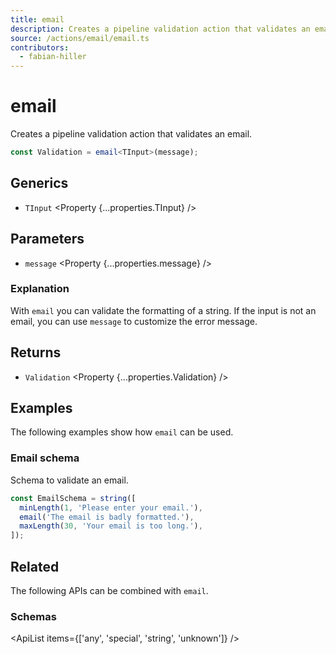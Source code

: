 ```yaml
---
title: email
description: Creates a pipeline validation action that validates an email.
source: /actions/email/email.ts
contributors:
  - fabian-hiller
---
```



# email

Creates a pipeline validation action that validates an email.

```ts
const Validation = email<TInput>(message);
```

## Generics

- `TInput` <Property {...properties.TInput} />

## Parameters

- `message` <Property {...properties.message} />

### Explanation

With `email` you can validate the formatting of a string. If the input is not an email, you can use `message` to customize the error message.

## Returns

- `Validation` <Property {...properties.Validation} />

## Examples

The following examples show how `email` can be used.

### Email schema

Schema to validate an email.

```ts
const EmailSchema = string([
  minLength(1, 'Please enter your email.'),
  email('The email is badly formatted.'),
  maxLength(30, 'Your email is too long.'),
]);
```

## Related

The following APIs can be combined with `email`.

### Schemas

<ApiList items={['any', 'special', 'string', 'unknown']} />
